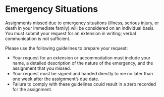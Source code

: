 # Emergency Situations


Assignments missed due to emergency situations (illness, serious injury, or death in your immediate family) will be considered on an individual basis.  You must submit your request for an extension in writing; verbal communication is not sufficient.  

Please use the following guidelines to prepare your request:

* Your request for an extension or accommodation must include your name, a detailed description of the nature of the emergency, and the assignment that you missed.
* Your request must be signed and handed directly to me no later than one week after the assignment's due date.
* Failure to comply with these guidelines could result in a zero recorded for the assignment.
